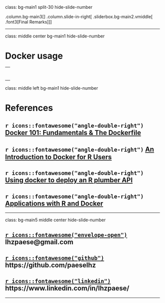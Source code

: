 class: bg-main1 split-30 hide-slide-number

.column.bg-main3[
]
.column.slide-in-right[
.sliderbox.bg-main2.vmiddle[
.font3[Final Remarks]
]]

---

class: middle center bg-main1 hide-slide-number

# Docker usage

--
  <div class = "bullet2">
  <ul>
  <li> Docker can be a very useful tool for the development, debug and deployment of multiple applications and services. </li>
  <li> With the growing support and integration with R, it becomes a handy tool for teams that work with data analysis to publish their works, ensuring visibility and with minor headaches related to server maintenance. </li>
  <li> Aside from this, by integrating with Kubernetes (or other cluster solutions) it is possible to build a scalable deployment for every solution built in R. </li>
  </ul>
  </div>
---

class: middle left bg-main1 hide-slide-number

# References

## `r icons::fontawesome("angle-double-right")` [Docker 101: Fundamentals & The Dockerfile](https://medium.com/@paigen11/docker-101-fundamentals-the-dockerfile-b33b59d0f14b)

## `r icons::fontawesome("angle-double-right")` [An Introduction to Docker for R Users](https://colinfay.me/docker-r-reproducibility/)

## `r icons::fontawesome("angle-double-right")` [Using docker to deploy an R plumber API](https://medium.com/@skyetetra/using-docker-to-deploy-an-r-plumber-api-863ccf91516d)

## `r icons::fontawesome("angle-double-right")` [Applications with R and Docker](http://www.cascadia-analytics.com/docs/user2018-docker-r-tutorial-slides.pdf)

---

class: bg-main5 middle center hide-slide-number

## [`r icons::fontawesome("envelope-open")`](mailto:lhzpaese@gmail.com) lhzpaese@gmail.com
## [`r icons::fontawesome("github")`](https://github.com/paeselhz) https://github.com/paeselhz
## [`r icons::fontawesome("linkedin")`](https://www.linkedin.com/in/lhzpaese/) https://www.linkedin.com/in/lhzpaese/

---